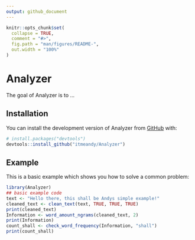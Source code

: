 ```yaml
---
output: github_document
---
```


<!-- README.md is generated from README.Rmd. Please edit that file -->

```r
knitr::opts_chunk$set(
  collapse = TRUE,
  comment = "#>",
  fig.path = "man/figures/README-",
  out.width = "100%"
)
```

# Analyzer

<!-- badges: start -->
<!-- badges: end -->

The goal of Analyzer is to ...

## Installation

You can install the development version of Analyzer from [GitHub](https://github.com/itmeandy/Analyzer) with:

``` r
# install.packages("devtools")
devtools::install_github("itmeandy/Analyzer")
```

## Example

This is a basic example which shows you how to solve a common problem:

```r
library(Analyzer)
## basic example code
text <- "Hello there, this shall be Andys simple example!"
cleaned_text <- clean_text(text, TRUE, TRUE, TRUE)
print(cleaned_text)
Information <- word_amount_ngrams(cleaned_text, 2)
print(Information)
count_shall <- check_word_frequency(Information, "shall")
print(count_shall)
```

